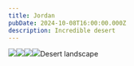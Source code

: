 ```yaml
---
title: Jordan
pubDate: 2024-10-08T16:00:00.000Z
description: Incredible desert
---
```


![](https://res.cloudinary.com/dbifqlg1w/image/upload/v1728290335/travels/jordan/wjnxdzbvxxiaszipfr7y.jpg)![](https://res.cloudinary.com/dbifqlg1w/image/upload/v1728290335/travels/jordan/jjpe7wov6zyys0un3uwk.jpg)![](https://res.cloudinary.com/dbifqlg1w/image/upload/v1728290332/travels/jordan/uxxjjhw8jv8m6efkyx1u.jpg)![](https://res.cloudinary.com/dbifqlg1w/image/upload/v1728290331/travels/jordan/ks2womapemvqypblq0oz.jpg)Desert landscape
